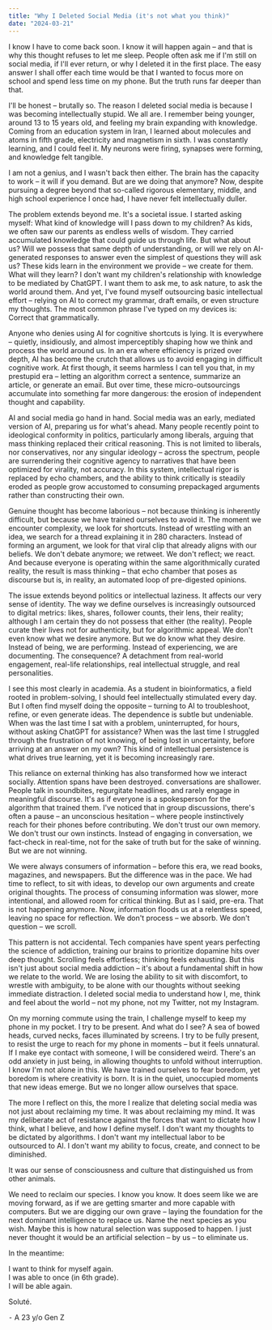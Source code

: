 ```yaml
---
title: "Why I Deleted Social Media (it's not what you think)"
date: "2024-03-21"
---
```


I know I have to come back soon. I know it will happen again – and that is why this thought refuses to let me sleep. People often ask me if I'm still on social media, if I'll ever return, or why I deleted it in the first place. The easy answer I shall offer each time would be that I wanted to focus more on school and spend less time on my phone. But the truth runs far deeper than that.  

I'll be honest – brutally so. The reason I deleted social media is because I was becoming intellectually stupid. We all are. I remember being younger, around 13 to 15 years old, and feeling my brain expanding with knowledge. Coming from an education system in Iran, I learned about molecules and atoms in fifth grade, electricity and magnetism in sixth. I was constantly learning, and I could feel it. My neurons were firing, synapses were forming, and knowledge felt tangible.

I am not a genius, and I wasn't back then either. The brain has the capacity to work – it will if you demand. But are we doing that anymore? Now, despite pursuing a degree beyond that so-called rigorous elementary, middle, and high school experience I once had, I have never felt intellectually duller. 

The problem extends beyond me. It's a societal issue. I started asking myself: What kind of knowledge will I pass down to my children? As kids, we often saw our parents as endless wells of wisdom. They carried accumulated knowledge that could guide us through life. But what about us? Will we possess that same depth of understanding, or will we rely on AI-generated responses to answer even the simplest of questions they will ask us? These kids learn in the environment we provide – we create for them. What will they learn? I don't want my children's relationship with knowledge to be mediated by ChatGPT. I want them to ask me, to ask nature, to ask the world around them. And yet, I've found myself outsourcing basic intellectual effort – relying on AI to correct my grammar, draft emails, or even structure my thoughts. The most common phrase I've typed on my devices is: Correct that grammatically.

Anyone who denies using AI for cognitive shortcuts is lying. It is everywhere – quietly, insidiously, and almost imperceptibly shaping how we think and process the world around us. In an era where efficiency is prized over depth, AI has become the crutch that allows us to avoid engaging in difficult cognitive work. At first though, it seems harmless I can tell you that, in my prestupid era – letting an algorithm correct a sentence, summarize an article, or generate an email. But over time, these micro-outsourcings accumulate into something far more dangerous: the erosion of independent thought and capability. 

AI and social media go hand in hand. Social media was an early, mediated version of AI, preparing us for what's ahead. Many people recently point to ideological conformity in politics, particularly among liberals, arguing that mass thinking replaced their critical reasoning. This is not limited to liberals, nor conservatives, nor any singular ideology – across the spectrum, people are surrendering their cognitive agency to narratives that have been optimized for virality, not accuracy. In this system, intellectual rigor is replaced by echo chambers, and the ability to think critically is steadily eroded as people grow accustomed to consuming prepackaged arguments rather than constructing their own.

Genuine thought has become laborious – not because thinking is inherently difficult, but because we have trained ourselves to avoid it. The moment we encounter complexity, we look for shortcuts. Instead of wrestling with an idea, we search for a thread explaining it in 280 characters. Instead of forming an argument, we look for that viral clip that already aligns with our beliefs. We don't debate anymore; we retweet. We don't reflect; we react. And because everyone is operating within the same algorithmically curated reality, the result is mass thinking – that echo chamber that poses as discourse but is, in reality, an automated loop of pre-digested opinions.  

The issue extends beyond politics or intellectual laziness. It affects our very sense of identity. The way we define ourselves is increasingly outsourced to digital metrics: likes, shares, follower counts, their lens, their reality; although I am certain they do not possess that either (the reality). People curate their lives not for authenticity, but for algorithmic appeal. We don't even know what we desire anymore. But we do know what they desire. Instead of being, we are performing. Instead of experiencing, we are documenting. The consequence? A detachment from real-world engagement, real-life relationships, real intellectual struggle, and real personalities. 

I see this most clearly in academia. As a student in bioinformatics, a field rooted in problem-solving, I should feel intellectually stimulated every day. But I often find myself doing the opposite – turning to AI to troubleshoot, refine, or even generate ideas. The dependence is subtle but undeniable. When was the last time I sat with a problem, uninterrupted, for hours, without asking ChatGPT for assistance? When was the last time I struggled through the frustration of not knowing, of being lost in uncertainty, before arriving at an answer on my own? This kind of intellectual persistence is what drives true learning, yet it is becoming increasingly rare.  

This reliance on external thinking has also transformed how we interact socially. Attention spans have been destroyed. conversations are shallower. People talk in soundbites, regurgitate headlines, and rarely engage in meaningful discourse. It's as if everyone is a spokesperson for the algorithm that trained them. I've noticed that in group discussions, there's often a pause – an unconscious hesitation – where people instinctively reach for their phones before contributing. We don't trust our own memory. We don't trust our own instincts. Instead of engaging in conversation, we fact-check in real-time, not for the sake of truth but for the sake of winning. But we are not winning.  

We were always consumers of information – before this era, we read books, magazines, and newspapers. But the difference was in the pace. We had time to reflect, to sit with ideas, to develop our own arguments and create original thoughts. The process of consuming information was slower, more intentional, and allowed room for critical thinking. But as I said, pre-era. That is not happening anymore. Now, information floods us at a relentless speed, leaving no space for reflection. We don't process – we absorb. We don't question – we scroll.

This pattern is not accidental. Tech companies have spent years perfecting the science of addiction, training our brains to prioritize dopamine hits over deep thought. Scrolling feels effortless; thinking feels exhausting. But this isn't just about social media addiction – it's about a fundamental shift in how we relate to the world. We are losing the ability to sit with discomfort, to wrestle with ambiguity, to be alone with our thoughts without seeking immediate distraction. I deleted social media to understand how I, me, think and feel about the world – not my phone, not my Twitter, not my Instagram.

On my morning commute using the train, I challenge myself to keep my phone in my pocket. I try to be present. And what do I see? A sea of bowed heads, curved necks, faces illuminated by screens. I try to be fully present, to resist the urge to reach for my phone in moments – but it feels unnatural. If I make eye contact with someone, I will be considered weird. There's an odd anxiety in just being, in allowing thoughts to unfold without interruption. I know I'm not alone in this. We have trained ourselves to fear boredom, yet boredom is where creativity is born. It is in the quiet, unoccupied moments that new ideas emerge. But we no longer allow ourselves that space.  

The more I reflect on this, the more I realize that deleting social media was not just about reclaiming my time. It was about reclaiming my mind. It was my deliberate act of resistance against the forces that want to dictate how I think, what I believe, and how I define myself. I don't want my thoughts to be dictated by algorithms. I don't want my intellectual labor to be outsourced to AI. I don't want my ability to focus, create, and connect to be diminished.

It was our sense of consciousness and culture that distinguished us from other animals.

We need to reclaim our species. I know you know. It does seem like we are moving forward, as if we are getting smarter and more capable with computers. But we are digging our own grave – laying the foundation for the next dominant intelligence to replace us. Name the next species as you wish. Maybe this is how natural selection was supposed to happen. I just never thought it would be an artificial selection – by us – to eliminate us.  

In the meantime:  

I want to think for myself again.  
I was able to once (in 6th grade).  
I will be able again. 

Soluté.

 ⁃ A 23 y/o Gen Z 